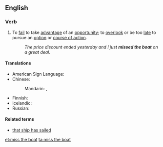 ==English==

===Verb===
{{en-verb|head=[[miss]] the [[boat]]|misses the boat|missing the boat|missed the boat}}

# {{context|idiomatic|lang=en}} To [[fail]] to take [[advantage]] of an [[opportunity]]; to [[overlook]] or be too [[late]] to pursue an [[option]] or [[course of action]].
#: ''The price discount ended yesterday and I just '''missed the boat''' on a great deal.''

====Translations====
{{trans-top|fail to take advantage of an opportunity}}
* American Sign Language: {{t|ase|(TRAIN) 1@NearHand-FingerUp-1@InsideChesthigh-FingerUp 1@NearHand-FingerForward-1@DistalInsideChesthigh-FingerForward A@Chest-PalmBack CirclesVert|tr=[[TRAIN GO SORRY]]}} <!-- apologies for the messy link; common ASL idiom, expressed as best I can -->
* Chinese:
*: Mandarin: {{t|cmn|錯過機會|sc=Hani}}, {{t|cmn|错过机会|tr=cuòguò jīhuì|sc=Hani}}
{{trans-mid}}
* Finnish: {{t+|fi|myöhästyä}} {{t+|fi|juna|alt=junasta}} {{qualifier|miss the train}}
* Icelandic: {{t|is|verða af tækifæri}}
* Russian: {{t|ru|поезд ушёл|tr=pójezd ušól}} {{qualifier|lit.: the train is gone}}
{{trans-bottom}}

====Related terms====
* [[that ship has sailed]]

[[et:miss the boat]]
[[ta:miss the boat]]